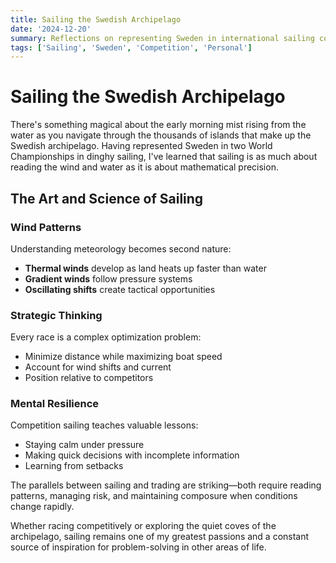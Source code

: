 ```yaml
---
title: Sailing the Swedish Archipelago
date: '2024-12-20'
summary: Reflections on representing Sweden in international sailing competitions and exploring the beautiful archipelago.
tags: ['Sailing', 'Sweden', 'Competition', 'Personal']
---
```


# Sailing the Swedish Archipelago

There's something magical about the early morning mist rising from the water as you navigate through the thousands of islands that make up the Swedish archipelago. Having represented Sweden in two World Championships in dinghy sailing, I've learned that sailing is as much about reading the wind and water as it is about mathematical precision.

## The Art and Science of Sailing

### Wind Patterns

Understanding meteorology becomes second nature:

- **Thermal winds** develop as land heats up faster than water
- **Gradient winds** follow pressure systems
- **Oscillating shifts** create tactical opportunities

### Strategic Thinking

Every race is a complex optimization problem:

- Minimize distance while maximizing boat speed
- Account for wind shifts and current
- Position relative to competitors

### Mental Resilience

Competition sailing teaches valuable lessons:

- Staying calm under pressure
- Making quick decisions with incomplete information
- Learning from setbacks

The parallels between sailing and trading are striking—both require reading patterns, managing risk, and maintaining composure when conditions change rapidly.

Whether racing competitively or exploring the quiet coves of the archipelago, sailing remains one of my greatest passions and a constant source of inspiration for problem-solving in other areas of life.
